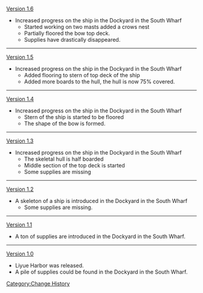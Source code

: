 [[Version 1.6]]
*Increased progress on the ship in the Dockyard in the South Wharf
** Started working on two masts added a crows nest
** Partially floored the bow top deck.
** Supplies have drastically disappeared.
----
[[Version 1.5]]
*Increased progress on the ship in the Dockyard in the South Wharf
** Added flooring to stern of top deck of the ship
** Added more boards to the hull, the hull is now 75% covered.
----
[[Version 1.4]]
*Increased progress on the ship in the Dockyard in the South Wharf
** Stern of the ship is started to be floored
** The shape of the bow is formed.
----
[[Version 1.3]]
*Increased progress on the ship in the Dockyard in the South Wharf
**The skeletal hull is half boarded
**Middle section of the top deck is started
**Some supplies are missing
----
[[Version 1.2]]
*A skeleton of a ship is introduced in the Dockyard in the South Wharf
**Some supplies are missing.
----
[[Version 1.1]]
*A ton of supplies are introduced in the Dockyard in the South Wharf.
----
[[Version 1.0]]
*Liyue Harbor was released.
*A pile of supplies could be found in the Dockyard in the South Wharf.
<noinclude>[[Category:Change History]]</noinclude>